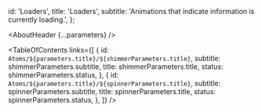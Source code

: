 


  id: 'Loaders',
  title: 'Loaders',
  subtitle: 'Animations that indicate information is currently loading.',
};

<Meta title="Atoms/Loaders/About" />

<AboutHeader {...parameters} />

<TableOfContents
  links={[
    {
      id: `Atoms/${parameters.title}/${shimmerParameters.title}`,
      subtitle: shimmerParameters.subtitle,
      title: shimmerParameters.title,
      status: shimmerParameters.status,
    },
    {
      id: `Atoms/${parameters.title}/${spinnerParameters.title}`,
      subtitle: spinnerParameters.subtitle,
      title: spinnerParameters.title,
      status: spinnerParameters.status,
    },
  ]}
/>
